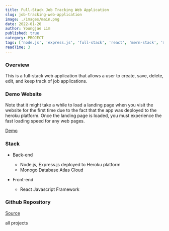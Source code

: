 ```yaml
---
title: Full-Stack Job Tracking Web Application
slug: job-tracking-web-application
image: ./images/main.png
date: 2022-01-20
author: Youngjae Lim
published: true
category: PROJECT
tags: ['node.js', 'express.js', 'full-stack', 'react', 'mern-stack', 'mongodb']
readTime: 3
---
```



### Overview

This is a full-stack web application that allows a user to create, save, delete, edit, and keep track of job applications.

### Demo Website

Note that it might take a while to load a landing page when you visit the website for the first time due to the fact that the app was deployed to the heroku platform. Once the landing page is loaded, you must experience the fast loading speed for any web pages.

[Demo](https://jobtrak-prod.herokuapp.com/)

### Stack

- Back-end

  - Node.js, Express.js deployed to Heroku platform
  - Monogo Database Atlas Cloud

- Front-end
  - React Javascript Framework

### Github Repository

[Source](https://github.com/youngjae-lim/mern-stack-jobtrak)

<Link to='/projects' className='btn center-btn'>
  all projects
</Link>
